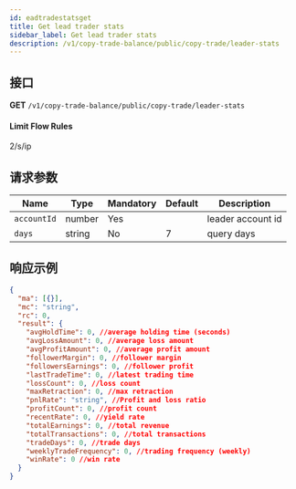 ```yaml
---
id: eadtradestatsget
title: Get lead trader stats
sidebar_label: Get lead trader stats
description: /v1/copy-trade-balance/public/copy-trade/leader-stats
---
```


## 接口

**GET** `/v1/copy-trade-balance/public/copy-trade/leader-stats`

#### **Limit Flow Rules**

2/s/ip

## 请求参数

| Name        | Type   | Mandatory | Default | Description       |
| ----------- | ------ | --------- | ------- | ----------------- |
| `accountId` | number | Yes       |         | leader account id |
| `days`      | string | No        | 7       | query days        |

## 响应示例

```json
{
  "ma": [{}],
  "mc": "string",
  "rc": 0,
  "result": {
    "avgHoldTime": 0, //average holding time (seconds)
    "avgLossAmount": 0, //average loss amount
    "avgProfitAmount": 0, //average profit amount
    "followerMargin": 0, //follower margin
    "followersEarnings": 0, //follower profit
    "lastTradeTime": 0, //latest trading time
    "lossCount": 0, //loss count
    "maxRetraction": 0, //max retraction
    "pnlRate": "string", //Profit and loss ratio
    "profitCount": 0, //profit count
    "recentRate": 0, //yield rate
    "totalEarnings": 0, //total revenue
    "totalTransactions": 0, //total transactions
    "tradeDays": 0, //trade days
    "weeklyTradeFrequency": 0, //trading frequency (weekly)
    "winRate": 0 //win rate
  }
}
```
